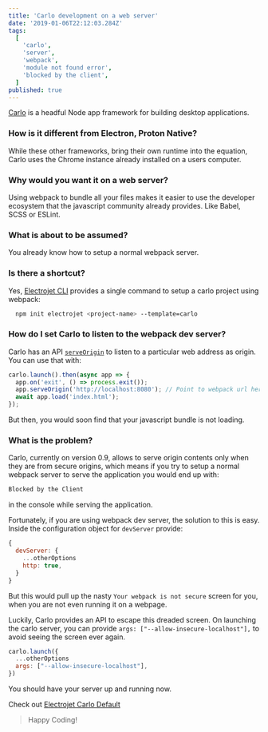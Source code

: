 ```yaml
---
title: 'Carlo development on a web server'
date: '2019-01-06T22:12:03.284Z'
tags:
  [
    'carlo',
    'server',
    'webpack',
    'module not found error',
    'blocked by the client',
  ]
published: true
---
```



[Carlo](https://github.com/GoogleChromeLabs/carlo) is a headful Node app framework for building desktop applications.

### How is it different from Electron, Proton Native?

While these other frameworks, bring their own runtime into the equation, Carlo uses the Chrome instance already installed on a users computer.

### Why would you want it on a web server?

Using webpack to bundle all your files makes it easier to use the developer ecosystem that the javascript community already provides. Like Babel, SCSS or ESLint.

### What is about to be assumed?

You already know how to setup a normal webpack server.

### Is there a shortcut?

Yes, [Electrojet CLI](https://github.com/BoyWithSilverWings/create-electrojet) provides a single command to setup a carlo project using webpack:

```bash
  npm init electrojet <project-name> --template=carlo
```

### How do I set Carlo to listen to the webpack dev server?

Carlo has an API [`serveOrigin`](https://github.com/GoogleChromeLabs/carlo/blob/master/API.md#appserveoriginbase-prefix) to listen to a particular web address as origin. You can use that with:

```js
carlo.launch().then(async app => {
  app.on('exit', () => process.exit());
  app.serveOrigin('http://localhost:8080'); // Point to webpack url here
  await app.load('index.html');
});
```

But then, you would soon find that your javascript bundle is not loading.

### What is the problem?

Carlo, currently on version 0.9, allows to serve origin contents only when they are from secure origins, which means if you try to setup a normal webpack server to serve the application you would end up with:

```bash
Blocked by the Client
```

in the console while serving the application.

Fortunately, if you are using webpack dev server, the solution to this is easy. Inside the configuration object for `devServer` provide:

```js
{
  devServer: {
    ...otherOptions
    http: true,
  }
}
```

But this would pull up the nasty `Your webpack is not secure` screen for you, when you are not even running it on a webpage.

Luckily, Carlo provides an API to escape this dreaded screen. On launching the carlo server, you can provide `args: ["--allow-insecure-localhost"],` to avoid seeing the screen ever again.

```js
carlo.launch({
  ...otherOptions
  args: ["--allow-insecure-localhost"],
})
```

You should have your server up and running now.

Check out [Electrojet Carlo Default](https://github.com/BoyWithSilverWings/electrojet-default-carlo)

> Happy Coding!

